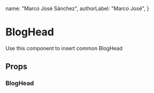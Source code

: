 
  name: "Marco José Sánchez",
  authorLabel: "Marco José",
}

<Meta title='components/BlogHead' component={BlogHead} />

# BlogHead

Use this component to insert common BlogHead

## Props

<ArgsTable of={BlogHead} />

### BlogHead

<Canvas>
  <Story name='Default'>
    <BlogHead>
      <BlogHead.Image
        image={{
          src:
            "https://3czfu91fpa5s34atq735lonm-wpengine.netdna-ssl.com/wp-content/uploads/2018/12/types-of-infrastructure.jpeg",
          alt: "Roads",
        }}
      />
      <BlogHead.Container
        credits='Via Unsplash'
        author={author}
        date='Julio 2, 2020'
        title="Gatsby's long road to incremental builds with Kyle Mathews"
        to='/'
      />
    </BlogHead>
  </Story>
</Canvas>
